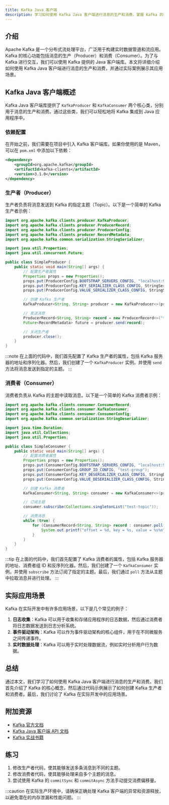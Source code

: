 ```yaml
---
title: Kafka Java 客户端
description: 学习如何使用 Kafka Java 客户端进行消息的生产和消费，掌握 Kafka 的核心概念及其在实际开发中的应用。
---
```


## 介绍

Apache Kafka 是一个分布式流处理平台，广泛用于构建实时数据管道和流应用。Kafka 的核心功能包括消息的生产（Producer）和消费（Consumer）。为了与 Kafka 进行交互，我们可以使用 Kafka 提供的 Java 客户端库。本文将详细介绍如何使用 Kafka Java 客户端进行消息的生产和消费，并通过实际案例展示其应用场景。

## Kafka Java 客户端概述

Kafka Java 客户端库提供了 `KafkaProducer` 和 `KafkaConsumer` 两个核心类，分别用于消息的生产和消费。通过这些类，我们可以轻松地将 Kafka 集成到 Java 应用程序中。

### 依赖配置

在开始之前，我们需要在项目中引入 Kafka 客户端库。如果你使用的是 Maven，可以在 `pom.xml` 中添加以下依赖：

```xml
<dependency>
    <groupId>org.apache.kafka</groupId>
    <artifactId>kafka-clients</artifactId>
    <version>3.1.0</version>
</dependency>
```

### 生产者（Producer）

生产者负责将消息发送到 Kafka 的指定主题（Topic）。以下是一个简单的 Kafka 生产者示例：

```java
import org.apache.kafka.clients.producer.KafkaProducer;
import org.apache.kafka.clients.producer.ProducerRecord;
import org.apache.kafka.clients.producer.ProducerConfig;
import org.apache.kafka.clients.producer.RecordMetadata;
import org.apache.kafka.common.serialization.StringSerializer;

import java.util.Properties;
import java.util.concurrent.Future;

public class SimpleProducer {
    public static void main(String[] args) {
        // 配置生产者属性
        Properties props = new Properties();
        props.put(ProducerConfig.BOOTSTRAP_SERVERS_CONFIG, "localhost:9092");
        props.put(ProducerConfig.KEY_SERIALIZER_CLASS_CONFIG, StringSerializer.class.getName());
        props.put(ProducerConfig.VALUE_SERIALIZER_CLASS_CONFIG, StringSerializer.class.getName());

        // 创建 Kafka 生产者
        KafkaProducer<String, String> producer = new KafkaProducer<>(props);

        // 发送消息
        ProducerRecord<String, String> record = new ProducerRecord<>("test-topic", "key", "Hello, Kafka!");
        Future<RecordMetadata> future = producer.send(record);

        // 关闭生产者
        producer.close();
    }
}
```

:::note
在上面的代码中，我们首先配置了 Kafka 生产者的属性，包括 Kafka 服务器的地址和序列化器。然后，我们创建了一个 `KafkaProducer` 实例，并使用 `send` 方法将消息发送到指定的主题。
:::

### 消费者（Consumer）

消费者负责从 Kafka 的主题中读取消息。以下是一个简单的 Kafka 消费者示例：

```java
import org.apache.kafka.clients.consumer.ConsumerRecord;
import org.apache.kafka.clients.consumer.KafkaConsumer;
import org.apache.kafka.clients.consumer.ConsumerConfig;
import org.apache.kafka.common.serialization.StringDeserializer;

import java.time.Duration;
import java.util.Collections;
import java.util.Properties;

public class SimpleConsumer {
    public static void main(String[] args) {
        // 配置消费者属性
        Properties props = new Properties();
        props.put(ConsumerConfig.BOOTSTRAP_SERVERS_CONFIG, "localhost:9092");
        props.put(ConsumerConfig.GROUP_ID_CONFIG, "test-group");
        props.put(ConsumerConfig.KEY_DESERIALIZER_CLASS_CONFIG, StringDeserializer.class.getName());
        props.put(ConsumerConfig.VALUE_DESERIALIZER_CLASS_CONFIG, StringDeserializer.class.getName());

        // 创建 Kafka 消费者
        KafkaConsumer<String, String> consumer = new KafkaConsumer<>(props);

        // 订阅主题
        consumer.subscribe(Collections.singletonList("test-topic"));

        // 消费消息
        while (true) {
            for (ConsumerRecord<String, String> record : consumer.poll(Duration.ofMillis(100))) {
                System.out.printf("offset = %d, key = %s, value = %s%n", record.offset(), record.key(), record.value());
            }
        }
    }
}
```

:::tip
在上面的代码中，我们首先配置了 Kafka 消费者的属性，包括 Kafka 服务器的地址、消费者组 ID 和反序列化器。然后，我们创建了一个 `KafkaConsumer` 实例，并使用 `subscribe` 方法订阅了指定的主题。最后，我们通过 `poll` 方法从主题中拉取消息并进行处理。
:::

## 实际应用场景

Kafka 在实际开发中有许多应用场景，以下是几个常见的例子：

1. **日志收集**：Kafka 可以用于收集和存储应用程序的日志数据，然后通过消费者将日志数据发送到日志分析系统。
2. **事件驱动架构**：Kafka 可以作为事件驱动架构的核心组件，用于在不同微服务之间传递事件。
3. **实时数据处理**：Kafka 可以用于实时处理数据流，例如实时分析用户行为数据。

## 总结

通过本文，我们学习了如何使用 Kafka Java 客户端进行消息的生产和消费。我们首先介绍了 Kafka 的核心概念，然后通过代码示例展示了如何创建 Kafka 生产者和消费者。最后，我们讨论了 Kafka 在实际开发中的应用场景。

## 附加资源

- [Kafka 官方文档](https://kafka.apache.org/documentation/)
- [Kafka Java 客户端 API 文档](https://kafka.apache.org/31/javadoc/index.html)
- [Kafka 实战书籍](https://www.oreilly.com/library/view/kafka-the-definitive/9781492043072/)

## 练习

1. 修改生产者代码，使其能够发送多条消息到不同的主题。
2. 修改消费者代码，使其能够处理来自多个主题的消息。
3. 尝试使用 Kafka 的 `commitSync` 和 `commitAsync` 方法手动提交消费偏移量。

:::caution
在实际生产环境中，请确保正确处理 Kafka 客户端的异常和资源释放，以避免潜在的内存泄漏和性能问题。
:::